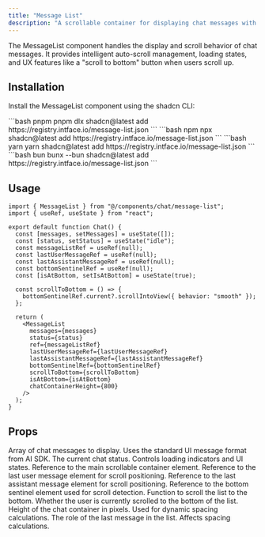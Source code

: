 ```yaml
---
title: "Message List"
description: "A scrollable container for displaying chat messages with auto-scroll management, loading indicators, and smooth UX optimizations."
---
```


The MessageList component handles the display and scroll behavior of chat messages. It provides intelligent auto-scroll management, loading states, and UX features like a "scroll to bottom" button when users scroll up.

## Installation

Install the MessageList component using the shadcn CLI:

<CodeGroup>
  ```bash pnpm 
  pnpm dlx shadcn@latest add https://registry.intface.io/message-list.json
  ```
  ```bash npm 
  npx shadcn@latest add https://registry.intface.io/message-list.json
  ```
  ```bash yarn 
  yarn shadcn@latest add https://registry.intface.io/message-list.json
  ```
  ```bash bun 
  bunx --bun shadcn@latest add https://registry.intface.io/message-list.json
  ```
</CodeGroup>

## Usage

```tsx
import { MessageList } from "@/components/chat/message-list";
import { useRef, useState } from "react";

export default function Chat() {
  const [messages, setMessages] = useState([]);
  const [status, setStatus] = useState("idle");
  const messageListRef = useRef(null);
  const lastUserMessageRef = useRef(null);
  const lastAssistantMessageRef = useRef(null);
  const bottomSentinelRef = useRef(null);
  const [isAtBottom, setIsAtBottom] = useState(true);

  const scrollToBottom = () => {
    bottomSentinelRef.current?.scrollIntoView({ behavior: "smooth" });
  };

  return (
    <MessageList
      messages={messages}
      status={status}
      ref={messageListRef}
      lastUserMessageRef={lastUserMessageRef}
      lastAssistantMessageRef={lastAssistantMessageRef}
      bottomSentinelRef={bottomSentinelRef}
      scrollToBottom={scrollToBottom}
      isAtBottom={isAtBottom}
      chatContainerHeight={800}
    />
  );
}
```

## Props

<ParamField body="messages" type="UIMessage[]" required>
  Array of chat messages to display. Uses the standard UI message format from AI SDK.
</ParamField>

<ParamField body="status" type="ChatStatus" required>
  The current chat status. Controls loading indicators and UI states.
</ParamField>

<ParamField body="ref" type="React.RefObject<HTMLDivElement>" required>
  Reference to the main scrollable container element.
</ParamField>

<ParamField body="lastUserMessageRef" type="React.RefObject<HTMLDivElement>" required>
  Reference to the last user message element for scroll positioning.
</ParamField>

<ParamField body="lastAssistantMessageRef" type="React.RefObject<HTMLDivElement>" required>
  Reference to the last assistant message element for scroll positioning.
</ParamField>

<ParamField body="bottomSentinelRef" type="React.RefObject<HTMLDivElement>" required>
  Reference to the bottom sentinel element used for scroll detection.
</ParamField>

<ParamField body="scrollToBottom" type="() => void" required>
  Function to scroll the list to the bottom.
</ParamField>

<ParamField body="isAtBottom" type="boolean" required>
  Whether the user is currently scrolled to the bottom of the list.
</ParamField>

<ParamField body="chatContainerHeight" type="number">
  Height of the chat container in pixels. Used for dynamic spacing calculations.
</ParamField>

<ParamField body="lastMessageRole" type="'user' | 'assistant'">
  The role of the last message in the list. Affects spacing calculations.
</ParamField>
